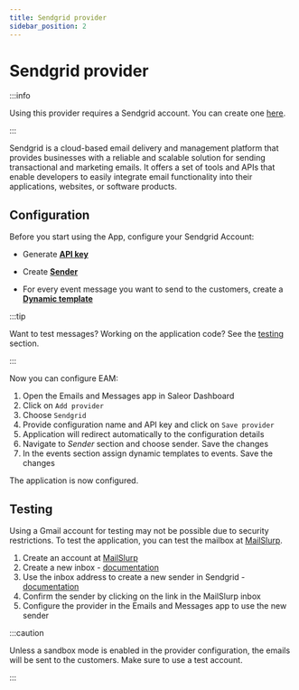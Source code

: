 ```yaml
---
title: Sendgrid provider
sidebar_position: 2
---
```


# Sendgrid provider

:::info

Using this provider requires a Sendgrid account. You can create one [here](https://signup.sendgrid.com/).

:::

Sendgrid is a cloud-based email delivery and management platform that provides businesses with a reliable and scalable solution for sending transactional and marketing emails. It offers a set of tools and APIs that enable developers to easily integrate email functionality into their applications, websites, or software products.

## Configuration

Before you start using the App, configure your Sendgrid Account:

- Generate [**API key**](https://docs.sendgrid.com/for-developers/sending-email/brite-verify#creating-a-new-api-key)

- Create [**Sender**](https://docs.sendgrid.com/ui/sending-email/senders)

- For every event message you want to send to the customers, create a [**Dynamic template**](https://docs.sendgrid.com/ui/sending-email/how-to-send-an-email-with-dynamic-templates#design-a-dynamic-template)


:::tip

Want to test messages? Working on the application code? See the [testing](#testing) section.

:::

Now you can configure EAM:

1. Open the Emails and Messages app in Saleor Dashboard
1. Click on `Add provider`
1. Choose `Sendgrid`
1. Provide configuration name and API key and click on `Save provider`
1. Application will redirect automatically to the configuration details
1. Navigate to _Sender_ section and choose sender. Save the changes
1. In the events section assign dynamic templates to events. Save the changes

The application is now configured.

## Testing

Using a Gmail account for testing may not be possible due to security restrictions. To test the application, you can test the mailbox at [MailSlurp](https://www.mailslurp.com/).

1. Create an account at [MailSlurp](https://www.mailslurp.com/)
1. Create a new inbox - [documentation](https://www.mailslurp.com/guides/creating-inboxes/)
1. Use the inbox address to create a new sender in Sendgrid - [documentation](https://docs.sendgrid.com/ui/sending-email/senders)
1. Confirm the sender by clicking on the link in the MailSlurp inbox
1. Configure the provider in the Emails and Messages app to use the new sender

:::caution

Unless a sandbox mode is enabled in the provider configuration, the emails will be sent to the customers. Make sure to use a test account.

:::
